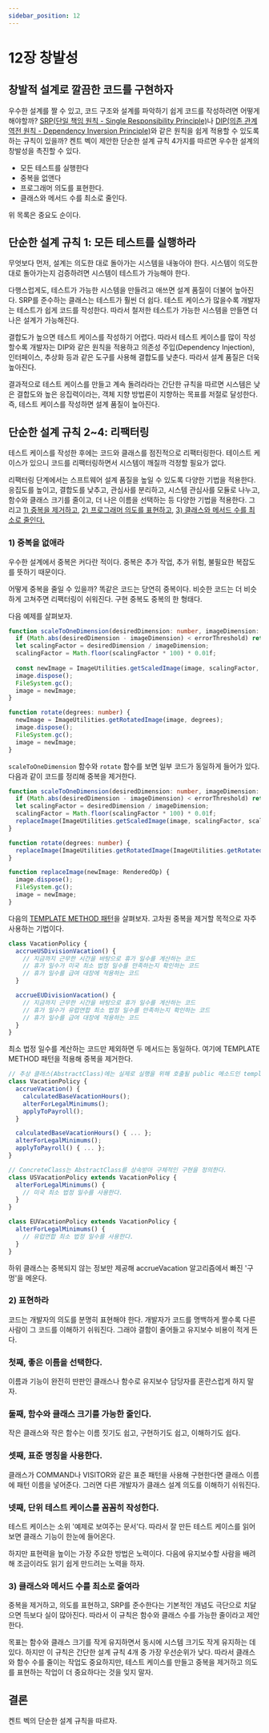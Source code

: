 ```yaml
---
sidebar_position: 12
---
```



# 12장 창발성

<Authors bookLeader='positiveko' />

## 창발적 설계로 깔끔한 코드를 구현하자

우수한 설계를 짤 수 있고, 코드 구조와 설계를 파악하기 쉽게 코드를 작성하려면 어떻게 해야할까?
[SRP(단일 책임 원칙 - Single Responsibility Principle)](https://ko.wikipedia.org/wiki/%EB%8B%A8%EC%9D%BC_%EC%B1%85%EC%9E%84_%EC%9B%90%EC%B9%99)나 [DIP(의존 관계 역전 원칙 - Dependency Inversion Principle)](https://ko.wikipedia.org/wiki/%EC%9D%98%EC%A1%B4%EA%B4%80%EA%B3%84_%EC%97%AD%EC%A0%84_%EC%9B%90%EC%B9%99)와 같은 원칙을 쉽게 적용할 수 있도록 하는 규칙이 있을까?
켄트 벡이 제안한 단순한 설계 규칙 4가지를 따르면 우수한 설계의 창발성을 촉진할 수 있다.

- 모든 테스트를 실행한다
- 중복을 없앤다
- 프로그래머 의도를 표현한다.
- 클래스와 메서드 수를 최소로 줄인다.

위 목록은 중요도 순이다.

## 단순한 설계 규칙 1: 모든 테스트를 실행하라

무엇보다 먼저, 설계는 의도한 대로 돌아가는 시스템을 내놓아야 한다. 
시스템이 의도한 대로 돌아가는지 검증하려면 시스템이 테스트가 가능해야 한다.

다행스럽게도, 테스트가 가능한 시스템을 만들려고 애쓰면 설계 품질이 더불어 높아진다. 
SRP를 준수하는 클래스는 테스트가 훨씬 더 쉽다. 테스트 케이스가 많을수록 개발자는 테스트가 쉽게 코드를 작성한다.
따라서 철저한 테스트가 가능한 시스템을 만들면 더 나은 설계가 가능해진다.

결합도가 높으면 테스트 케이스를 작성하기 어렵다. 따라서 테스트 케이스를 많이 작성할수록 개발자는 DIP와 같은 원칙을 적용하고
의존성 주입(Dependency Injection), 인터페이스, 추상화 등과 같은 도구를 사용해 결합도를 낮춘다. 따라서 설계 품질은 더욱 높아진다.

결과적으로 테스트 케이스를 만들고 계속 돌려라라는 간단한 규칙을 따르면 시스템은 낮은 결합도와 높은 응집력이라는, 객체 지향 방법론이 지향하는 목표를 저절로 달성한다.
즉, 테스트 케이스를 작성하면 설계 품질이 높아진다.


## 단순한 설계 규칙 2~4: 리팩터링

테스트 케이스를 작성한 후에는 코드와 클래스를 점진적으로 리팩터링한다. 
테이스트 케이스가 있으니 코드를 리팩터링하면서 시스템이 깨질까 걱정할 필요가 없다.

리팩터링 단계에서는 스프트웨어 설계 품질을 높일 수 있도록 다양한 기법을 적용한다.
응집도를 높이고, 결합도를 낮추고, 관심사를 분리하고, 시스템 관심사를 모듈로 나누고, 함수와 클래스 크기를 줄이고, 더 나은 이름을 선택하는 등 다양한 기법을 적용한다.
그리고 <u>1) 중복을 제거하고</u>, <u>2) 프로그래머 의도를 표현하고</u>, <u>3) 클래스와 메서드 수를 최소로 줄인다.</u>

### 1) 중복을 없애라

우수한 설계에서 중복은 커다란 적이다.
중복은 추가 작업, 추가 위험, 불필요한 복잡도를 뜻하기 때문이다.

어떻게 중복을 줄일 수 있을까?
똑같은 코드는 당연히 중복이다. 비슷한 코드는 더 비슷하게 고쳐주면 리팩터링이 쉬워진다.
구현 중복도 중복의 한 형태다. 

다음 예제를 살펴보자.

```ts
function scaleToOneDimension(desiredDimension: number, imageDimension: number) {
  if (Math.abs(desiredDimension - imageDimension) < errorThreshold) return;
  let scalingFactor = desiredDimension / imageDimension;
  scalingFactor = Math.floor(scalingFactor * 100) * 0.01f;
  
  const newImage = ImageUtilities.getScaledImage(image, scalingFactor, scalingFactor);
  image.dispose();
  FileSystem.gc();
  image = newImage;
}

function rotate(degrees: number) {
  newImage = ImageUtilities.getRotatedImage(image, degrees);
  image.dispose();
  FileSystem.gc();
  image = newImage;
}
```

`scaleToOneDimension` 함수와 `rotate` 함수를 보면 일부 코드가 동일하게 들어가 있다.
다음과 같이 코드를 정리해 중복을 제거한다.

```ts
function scaleToOneDimension(desiredDimension: number, imageDimension: number) {
  if (Math.abs(desiredDimension - imageDimension) < errorThreshold) return;
  let scalingFactor = desiredDimension / imageDimension;
  scalingFactor = Math.floor(scalingFactor * 100) * 0.01f;
  replaceImage(ImageUtilities.getScaledImage(image, scalingFactor, scalingFactor));
}

function rotate(degrees: number) {
  replaceImage(ImageUtilities.getRotatedImage(ImageUtilities.getRotatedImage(image, degrees)));
}

function replaceImage(newImage: RenderedOp) {
  image.dispose();
  FileSystem.gc();
  image = newImage;
}
```

다음의 [TEMPLATE METHOD 패턴](https://ko.wikipedia.org/wiki/%ED%85%9C%ED%94%8C%EB%A6%BF_%EB%A9%94%EC%86%8C%EB%93%9C_%ED%8C%A8%ED%84%B4)을 살펴보자.
고차원 중복을 제거할 목적으로 자주 사용하는 기법이다.

```ts
class VacationPolicy {
  accrueUSDivisionVacation() {
    // 지금까지 근무한 시간을 바탕으로 휴가 일수를 계산하는 코드
    // 휴가 일수가 미국 최소 법정 일수를 만족하는지 확인하는 코드
    // 휴가 일수를 급여 대장에 적용하는 코드
  }

  accrueEUDivisionVacation() {
    // 지금까지 근무한 시간을 바탕으로 휴가 일수를 계산하는 코드
    // 휴가 일수가 유럽연합 최소 법정 일수를 만족하는지 확인하는 코드
    // 휴가 일수를 급여 대장에 적용하는 코드
  }
}
```

최소 법정 일수를 계산하는 코드만 제외하면 두 메서드는 동일하다.
여기에 TEMPLATE METHOD 패턴을 적용해 중복을 제거한다.

```ts
// 추상 클래스(AbstractClass)에는 실제로 실행을 위해 호출될 public 메소드인 templateMethod를 정의한다.
class VacationPolicy {
  accrueVacation() {
    calculatedBaseVacationHours();
    alterForLegalMinimums();
    applyToPayroll();
  }

  calculatedBaseVacationHours() { ... };
  alterForLegalMinimums();
  applyToPayroll() { ... };
}

// ConcreteClass는 AbstractClass를 상속받아 구체적인 구현을 정의한다.
class USVacationPolicy extends VacationPolicy {
  alterForLegalMinimums() {
    // 미국 최소 법정 일수를 사용한다.
  }
}

class EUVacationPolicy extends VacationPolicy {
  alterForLegalMinimums() {
    // 유럽연합 최소 법정 일수를 사용한다.
  }
}
```

하위 클래스는 중복되지 않는 정보만 제공해 accrueVacation 알고리즘에서 빠진 '구멍'을 메운다.

### 2) 표현하라

코드는 개발자의 의도를 분명히 표현해야 한다. 개발자가 코드를 명백하게 짤수록 다른 사람이 그 코드를 이해하기 쉬워진다.
그래야 결함이 줄어들고 유지보수 비용이 적게 든다.

### 첫째, 좋은 이름을 선택한다.
이름과 기능이 완전히 딴판인 클래스나 함수로 유지보수 담당자를 혼란스럽게 하지 말자.

### 둘째, 함수와 클래스 크기를 가능한 줄인다.
작은 클래스와 작은 함수는 이름 짓기도 쉽고, 구현하기도 쉽고, 이해하기도 쉽다.

### 셋째, 표준 명칭을 사용한다.
클래스가 COMMAND나 VISITOR와 같은 표준 패턴을 사용해 구현한다면 클래스 이름에 패턴 이름을 넣어준다. 
그러면 다른 개발자가 클래스 설계 의도를 이해하기 쉬워진다.

### 넷째, 단위 테스트 케이스를 꼼꼼히 작성한다.
테스트 케이스는 소위 '예제로 보여주는 문서'다. 따라서 잘 만든 테스트 케이스를 읽어보면 클래스 기능이 한눈에 들어온다.

하지만 표현력을 높이는 가장 주요한 방법은 노력이다.
다음에 유지보수할 사람을 배려해 조금이라도 읽기 쉽게 만드려는 노력을 하자.

### 3) 클래스와 메서드 수를 최소로 줄여라

중복을 제거하고, 의도를 표현하고, SRP를 준수한다는 기본적인 개념도 극단으로 치달으면 득보다 실이 많아진다.
따라서 이 규칙은 함수와 클래스 수를 가능한 줄이라고 제안한다.

목표는 함수와 클래스 크기를 작게 유지하면서 동시에 시스템 크기도 작게 유지하는 데 있다. 하지만 이 규칙은 간단한 설계 규칙 4개 중 가장 우선순위가 낮다.
따라서 클래스와 함수 수를 줄이는 작업도 중요하지만, 테스트 케이스를 만들고 중복을 제거하고 의도를 표현하는 작업이 더 중요하다는 것을 잊지 말자.


## 결론
켄트 벡의 단순한 설계 규칙을 따르자.


